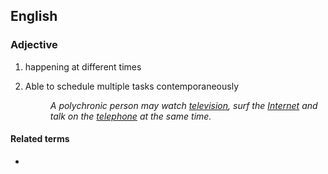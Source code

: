 ==English==

===Adjective===
{{en-adj}}

# happening at different times
# {{label|en|of a person}} Able to schedule multiple tasks contemporaneously
#: ''A polychronic person may watch [[television]], surf the [[Internet]] and talk on the [[telephone]] at the same time.''

====Related terms====
* {{l|en|polychronicity}}